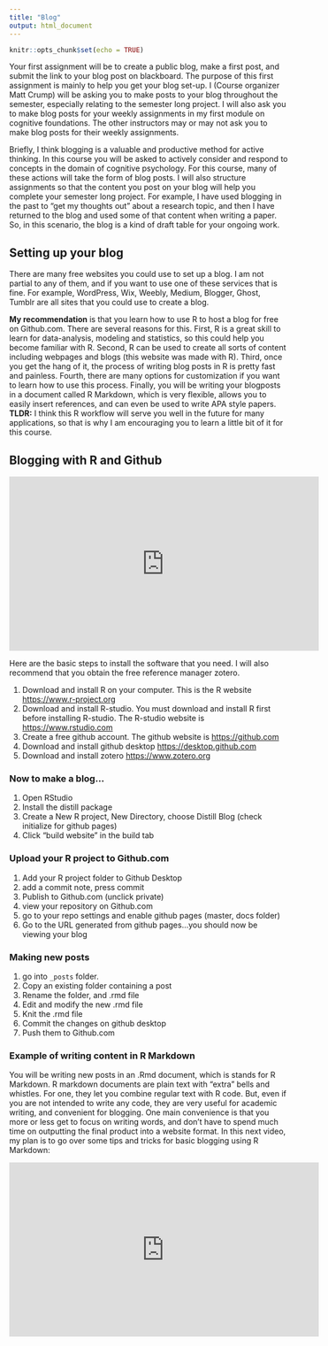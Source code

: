 ```yaml
---
title: "Blog"
output: html_document
---
```


```r
knitr::opts_chunk$set(echo = TRUE)
```

Your first assignment will be to create a public blog, make a first post, and submit the link to your blog post on blackboard. The purpose of this first assignment is mainly to help you get your blog set-up. I (Course organizer Matt Crump) will be asking you to make posts to your blog throughout the semester, especially relating to the semester long project. I will also ask you to make blog posts for your weekly assignments in my first module on cognitive foundations. The other instructors may or may not ask you to make blog posts for their weekly assignments. 

Briefly, I think blogging is a valuable and productive method for active thinking. In this course you will be asked to actively consider and respond to concepts in the domain of cognitive psychology. For this course, many of these actions will take the form of blog posts. I will also structure assignments so that the content you post on your blog will help you complete your semester long project. For example, I have used blogging in the past to "get my thoughts out" about a research topic, and then I have returned to the blog and used some of that content when writing a paper. So, in this scenario, the blog is a kind of draft table for your ongoing work. 

## Setting up your blog

There are many free websites you could use to set up a blog. I am not partial to any of them, and if you want to use one of these services that is fine. For example, WordPress, Wix, Weebly, Medium, Blogger,  Ghost, Tumblr are all sites that you could use to create a blog. 

**My recommendation** is that you learn how to use R to host a blog for free on Github.com. There are several reasons for this. First, R is a great skill to learn for data-analysis, modeling and statistics, so this could help you become familiar with R. Second, R can be used to create all sorts of content including webpages and blogs (this website was made with R). Third, once you get the hang of it, the process of writing blog posts in R is pretty fast and painless. Fourth, there are many options for customization if you want to learn how to use this process. Finally, you will be writing your blogposts in a document called R Markdown, which is very flexible, allows you to easily insert references, and can even be used to write APA style papers. **TLDR:** I think this R workflow will serve you well in the future for many applications, so that is why I am encouraging you to learn a little bit of it for this course.

## Blogging with R and Github

<iframe width="560" height="315" src="https://www.youtube.com/embed/uLUqZp1kAWc" frameborder="0" allow="accelerometer; autoplay; encrypted-media; gyroscope; picture-in-picture" allowfullscreen></iframe>

Here are the basic steps to install the software that you need. I will also recommend that you obtain the free reference manager zotero.

1. Download and install R on your computer. This is the R website [https://www.r-project.org](https://www.r-project.org)
2. Download and install R-studio. You must download and install R first before installing R-studio. The R-studio website is [https://www.rstudio.com](https://www.rstudio.com)
3. Create a free github account. The github website is [https://github.com](https://github.com)
4. Download and install github desktop [https://desktop.github.com](https://desktop.github.com)
5. Download and install zotero [https://www.zotero.org](https://www.zotero.org)

### Now to make a blog...

1. Open RStudio
2. Install the distill package
3. Create a New R project, New Directory, choose Distill Blog (check initialize for github pages)
4. Click "build website" in the build tab

### Upload your R project to Github.com

1. Add your R project folder to Github Desktop
2. add a commit note, press commit
3. Publish to Github.com (unclick private)
4. view your repository on Github.com
5. go to your repo settings and enable github pages (master, docs folder)
6. Go to the URL generated from github pages...you should now be viewing your blog

### Making new posts

1. go into `_posts` folder. 
2. Copy an existing folder containing a post
3. Rename the folder, and .rmd file
4. Edit and modify the new .rmd file
5. Knit the .rmd file
6. Commit the changes on github desktop
7. Push them to Github.com

### Example of writing content in R Markdown

You will be writing new posts in an .Rmd document, which is stands for R Markdown. R markdown documents are plain text with "extra" bells and whistles. For one, they let you combine regular text with R code. But, even if you are not intended to write any code, they are very useful for academic writing, and convenient for blogging. One main convenience is that you more or less get to focus on writing words, and don't have to spend much time on outputting the final product into a website format. In this next video, my plan is to go over some tips and tricks for basic blogging using R Markdown:

<iframe width="560" height="315" src="https://www.youtube.com/embed/q_Hai4Y9J_4" frameborder="0" allow="accelerometer; autoplay; encrypted-media; gyroscope; picture-in-picture" allowfullscreen></iframe>






